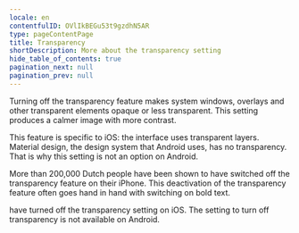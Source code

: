 ```yaml
---
locale: en
contentfulID: OVlIkBEGu53t9gzdhN5AR
type: pageContentPage
title: Transparency
shortDescription: More about the transparency setting
hide_table_of_contents: true
pagination_next: null
pagination_prev: null
---
```


Turning off the transparency feature makes system windows, overlays and other transparent elements opaque or less transparent. This setting produces a calmer image with more contrast.

This feature is specific to iOS: the interface uses transparent layers. Material design, the design system that Android uses, has no transparency. That is why this setting is not an option on Android.

More than 200,000 Dutch people have been shown to have switched off the transparency feature on their iPhone. This deactivation of the transparency feature often goes hand in hand with switching on bold text.

<TwoColumnBlock>
  <LeftColumn>
    <ColumnRow>
      <PercentageBlock
        metrics={[
          { title: 'iOS - transparency metric', key: 'ios-accessibility_is_reduce_transparency_enabled-true', isPercentage: true }
        ]}
        linkLabel="More about transparency"
        linkUrl="/en/stats/transparency">
        have turned off the transparency setting on iOS.
      </PercentageBlock>
    </ColumnRow>
  </LeftColumn>
  <RightColumn>
    <ColumnRow>
      <TextBlock
        showBackgroundColor={true}>
        The setting to turn off transparency is not available on Android. 
        <CustomLink url="/en/stats/transparency" label="More about transparency" external={false}/>
      </TextBlock>
    </ColumnRow>
  </RightColumn>
</TwoColumnBlock>